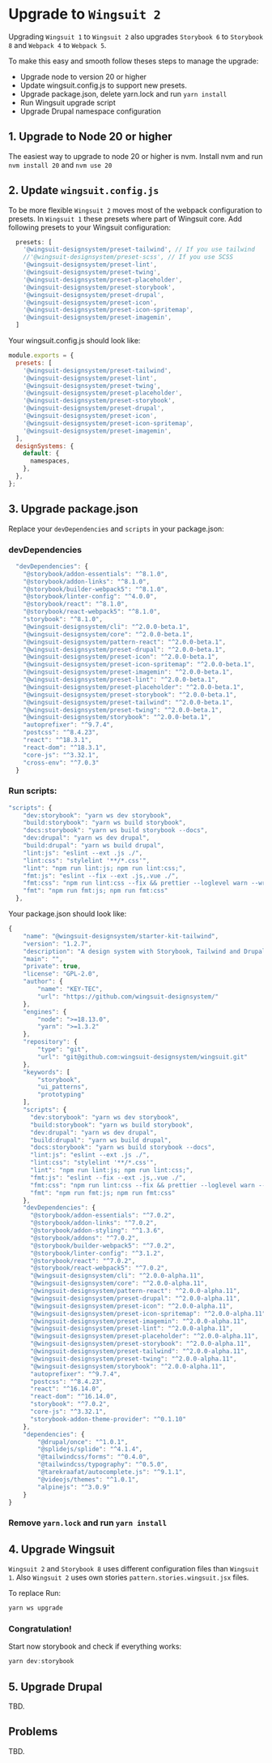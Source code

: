 # Upgrade to `Wingsuit 2`
Upgrading `Wingsuit 1` to `Wingsuit 2` also upgrades `Storybook 6` to `Storybook 8` and `Webpack 4` to `Webpack 5`.

To make this easy and smooth follow theses steps to manage the upgrade:

* Upgrade node to version 20 or higher
* Update wingsuit.config.js to support new presets.
* Upgrade package.json, delete yarn.lock and run `yarn install`
* Run Wingsuit upgrade script
* Upgrade Drupal namespace configuration

## 1. Upgrade to Node 20 or higher
The easiest way to upgrade to node 20 or higher is nvm. Install nvm and run `nvm install 20` and `nvm use 20`

## 2. Update `wingsuit.config.js`
To be more flexible `Wingsuit 2` moves most of the webpack configuration to presets. In `Wingsuit 1` these presets where part of Wingsuit core.
Add following presets to your Wingsuit configuration:

```js
  presets: [
    '@wingsuit-designsystem/preset-tailwind', // If you use tailwind
    //'@wingsuit-designsystem/preset-scss', // If you use SCSS
    '@wingsuit-designsystem/preset-lint',
    '@wingsuit-designsystem/preset-twing',
    '@wingsuit-designsystem/preset-placeholder',
    '@wingsuit-designsystem/preset-storybook',
    '@wingsuit-designsystem/preset-drupal',
    '@wingsuit-designsystem/preset-icon',
    '@wingsuit-designsystem/preset-icon-spritemap',
    '@wingsuit-designsystem/preset-imagemin',
  ]
```
Your wingsuit.config.js should look like:

```js
module.exports = {
  presets: [
    '@wingsuit-designsystem/preset-tailwind',
    '@wingsuit-designsystem/preset-lint',
    '@wingsuit-designsystem/preset-twing',
    '@wingsuit-designsystem/preset-placeholder',
    '@wingsuit-designsystem/preset-storybook',
    '@wingsuit-designsystem/preset-drupal',
    '@wingsuit-designsystem/preset-icon',
    '@wingsuit-designsystem/preset-icon-spritemap',
    '@wingsuit-designsystem/preset-imagemin',
  ],
  designSystems: {
    default: {
      namespaces,
    },
  },
};
```

## 3. Upgrade package.json
Replace your `devDependencies` and `scripts` in your package.json:

### devDependencies
```js
  "devDependencies": {
    "@storybook/addon-essentials": "^8.1.0",
    "@storybook/addon-links": "^8.1.0",
    "@storybook/builder-webpack5": "^8.1.0",
    "@storybook/linter-config": "^4.0.0",
    "@storybook/react": "^8.1.0",
    "@storybook/react-webpack5": "^8.1.0",
    "storybook": "^8.1.0",
    "@wingsuit-designsystem/cli": "^2.0.0-beta.1",
    "@wingsuit-designsystem/core": "^2.0.0-beta.1",
    "@wingsuit-designsystem/pattern-react": "^2.0.0-beta.1",
    "@wingsuit-designsystem/preset-drupal": "^2.0.0-beta.1",
    "@wingsuit-designsystem/preset-icon": "^2.0.0-beta.1",
    "@wingsuit-designsystem/preset-icon-spritemap": "^2.0.0-beta.1",
    "@wingsuit-designsystem/preset-imagemin": "^2.0.0-beta.1",
    "@wingsuit-designsystem/preset-lint": "^2.0.0-beta.1",
    "@wingsuit-designsystem/preset-placeholder": "^2.0.0-beta.1",
    "@wingsuit-designsystem/preset-storybook": "^2.0.0-beta.1",
    "@wingsuit-designsystem/preset-tailwind": "^2.0.0-beta.1",
    "@wingsuit-designsystem/preset-twing": "^2.0.0-beta.1",
    "@wingsuit-designsystem/storybook": "^2.0.0-beta.1",
    "autoprefixer": "^9.7.4",
    "postcss": "^8.4.23",
    "react": "^18.3.1",
    "react-dom": "^18.3.1",
    "core-js": "^3.32.1",
    "cross-env": "^7.0.3"
  }
```
### Run scripts:

```js
"scripts": {
    "dev:storybook": "yarn ws dev storybook",
    "build:storybook": "yarn ws build storybook",
    "docs:storybook": "yarn ws build storybook --docs",
    "dev:drupal": "yarn ws dev drupal",
    "build:drupal": "yarn ws build drupal",
    "lint:js": "eslint --ext .js ./",
    "lint:css": "stylelint '**/*.css'",
    "lint": "npm run lint:js; npm run lint:css;",
    "fmt:js": "eslint --fix --ext .js,.vue ./",
    "fmt:css": "npm run lint:css --fix && prettier --loglevel warn --write '**/*.{css}'",
    "fmt": "npm run fmt:js; npm run fmt:css"
  },
```

Your package.json should look like:
```js
{
    "name": "@wingsuit-designsystem/starter-kit-tailwind",
    "version": "1.2.7",
    "description": "A design system with Storybook, Tailwind and Drupal",
    "main": "",
    "private": true,
    "license": "GPL-2.0",
    "author": {
        "name": "KEY-TEC",
        "url": "https://github.com/wingsuit-designsystem/"
    },
    "engines": {
        "node": ">=18.13.0",
        "yarn": ">=1.3.2"
    },
    "repository": {
        "type": "git",
        "url": "git@github.com:wingsuit-designsystem/wingsuit.git"
    },
    "keywords": [
        "storybook",
        "ui_patterns",
        "prototyping"
    ],
    "scripts": {
      "dev:storybook": "yarn ws dev storybook",
      "build:storybook": "yarn ws build storybook",
      "dev:drupal": "yarn ws dev drupal",
      "build:drupal": "yarn ws build drupal",
      "docs:storybook": "yarn ws build storybook --docs",
      "lint:js": "eslint --ext .js ./",
      "lint:css": "stylelint '**/*.css'",
      "lint": "npm run lint:js; npm run lint:css;",
      "fmt:js": "eslint --fix --ext .js,.vue ./",
      "fmt:css": "npm run lint:css --fix && prettier --loglevel warn --write '**/*.{css}'",
      "fmt": "npm run fmt:js; npm run fmt:css"
    },
    "devDependencies": {
      "@storybook/addon-essentials": "^7.0.2",
      "@storybook/addon-links": "^7.0.2",
      "@storybook/addon-styling": "^1.3.6",
      "@storybook/addons": "^7.0.2",
      "@storybook/builder-webpack5": "^7.0.2",
      "@storybook/linter-config": "^3.1.2",
      "@storybook/react": "^7.0.2",
      "@storybook/react-webpack5": "^7.0.2",
      "@wingsuit-designsystem/cli": "^2.0.0-alpha.11",
      "@wingsuit-designsystem/core": "^2.0.0-alpha.11",
      "@wingsuit-designsystem/pattern-react": "^2.0.0-alpha.11",
      "@wingsuit-designsystem/preset-drupal": "^2.0.0-alpha.11",
      "@wingsuit-designsystem/preset-icon": "^2.0.0-alpha.11",
      "@wingsuit-designsystem/preset-icon-spritemap": "^2.0.0-alpha.11",
      "@wingsuit-designsystem/preset-imagemin": "^2.0.0-alpha.11",
      "@wingsuit-designsystem/preset-lint": "^2.0.0-alpha.11",
      "@wingsuit-designsystem/preset-placeholder": "^2.0.0-alpha.11",
      "@wingsuit-designsystem/preset-storybook": "^2.0.0-alpha.11",
      "@wingsuit-designsystem/preset-tailwind": "^2.0.0-alpha.11",
      "@wingsuit-designsystem/preset-twing": "^2.0.0-alpha.11",
      "@wingsuit-designsystem/storybook": "^2.0.0-alpha.11",
      "autoprefixer": "^9.7.4",
      "postcss": "^8.4.23",
      "react": "^16.14.0",
      "react-dom": "^16.14.0",
      "storybook": "^7.0.2",
      "core-js": "^3.32.1",
      "storybook-addon-theme-provider": "^0.1.10"
    },
    "dependencies": {
        "@drupal/once": "^1.0.1",
        "@splidejs/splide": "^4.1.4",
        "@tailwindcss/forms": "^0.4.0",
        "@tailwindcss/typography": "^0.5.0",
        "@tarekraafat/autocomplete.js": "^9.1.1",
        "@videojs/themes": "^1.0.1",
        "alpinejs": "^3.0.9"
    }
}

```


### Remove `yarn.lock` and run `yarn install`

## 4. Upgrade Wingsuit
`Wingsuit 2` and `Storybook 8` uses different configuration files than `Wingsuit 1`. Also `Wingsuit 2` uses own stories `pattern.stories.wingsuit.jsx` files.

To replace Run:
```js
yarn ws upgrade
```

### Congratulation!
Start now storybook and check if everything works:
```js
yarn dev:storybook
```

## 5. Upgrade Drupal
TBD.


## Problems
TBD.
